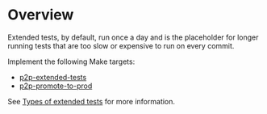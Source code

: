 # Overview

Extended tests, by default, run once a day and is the placeholder for longer running tests that are too slow
or expensive to run on every commit.

Implement the following Make targets:

- [p2p-extended-tests](./extended-test/p2p-extended-test/)
- [p2p-promote-to-prod](./extended-test/p2p-promote-to-prod/)

See [Types of extended tests](./reference/extended-tests/) for more information.
